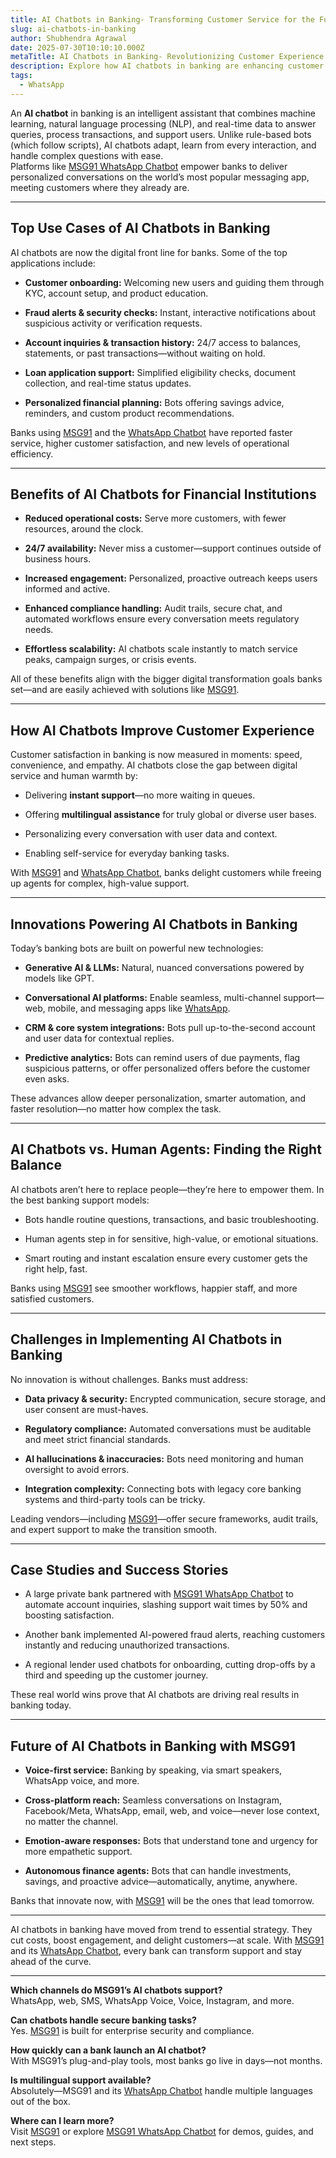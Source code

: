 ```yaml
---
title: AI Chatbots in Banking- Transforming Customer Service for the Future
slug: ai-chatbots-in-banking
author: Shubhendra Agrawal
date: 2025-07-30T10:10:10.000Z
metaTitle: AI Chatbots in Banking- Revolutionizing Customer Experience
description: Explore how AI chatbots in banking are enhancing customer experience, streamlining operations, and driving innovation with smarter, more personalized support.
tags:
  - WhatsApp
---
```


An **AI chatbot** in banking is an intelligent assistant that combines machine learning, natural language processing (NLP), and real-time data to answer queries, process transactions, and support users. Unlike rule-based bots (which follow scripts), AI chatbots adapt, learn from every interaction, and handle complex questions with ease.  
 Platforms like [MSG91 WhatsApp Chatbot](https://msg91.com/whatsapp) empower banks to deliver personalized conversations on the world’s most popular messaging app, meeting customers where they already are.

---

## **Top Use Cases of AI Chatbots in Banking**

AI chatbots are now the digital front line for banks. Some of the top applications include:

* **Customer onboarding:** Welcoming new users and guiding them through KYC, account setup, and product education.

* **Fraud alerts & security checks:** Instant, interactive notifications about suspicious activity or verification requests.

* **Account inquiries & transaction history:** 24/7 access to balances, statements, or past transactions—without waiting on hold.

* **Loan application support:** Simplified eligibility checks, document collection, and real-time status updates.

* **Personalized financial planning:** Bots offering savings advice, reminders, and custom product recommendations.

Banks using [MSG91](https://msg91.com/) and the [WhatsApp Chatbot](https://msg91.com/whatsapp) have reported faster service, higher customer satisfaction, and new levels of operational efficiency.

---

## **Benefits of AI Chatbots for Financial Institutions**

* **Reduced operational costs:** Serve more customers, with fewer resources, around the clock.

* **24/7 availability:** Never miss a customer—support continues outside of business hours.

* **Increased engagement:** Personalized, proactive outreach keeps users informed and active.

* **Enhanced compliance handling:** Audit trails, secure chat, and automated workflows ensure every conversation meets regulatory needs.

* **Effortless scalability:** AI chatbots scale instantly to match service peaks, campaign surges, or crisis events.

All of these benefits align with the bigger digital transformation goals banks set—and are easily achieved with solutions like [MSG91](https://msg91.com/).

---

## **How AI Chatbots Improve Customer Experience**

Customer satisfaction in banking is now measured in moments: speed, convenience, and empathy. AI chatbots close the gap between digital service and human warmth by:

* Delivering **instant support**—no more waiting in queues.

* Offering **multilingual assistance** for truly global or diverse user bases.

* Personalizing every conversation with user data and context.

* Enabling self-service for everyday banking tasks.

With [MSG91](https://msg91.com/) and [WhatsApp Chatbot](https://msg91.com/whatsapp), banks delight customers while freeing up agents for complex, high-value support.

---

## **Innovations Powering AI Chatbots in Banking**

Today’s banking bots are built on powerful new technologies:

* **Generative AI & LLMs:** Natural, nuanced conversations powered by models like GPT.

* **Conversational AI platforms:** Enable seamless, multi-channel support—web, mobile, and messaging apps like [WhatsApp](https://msg91.com/whatsapp).

* **CRM & core system integrations:** Bots pull up-to-the-second account and user data for contextual replies.

* **Predictive analytics:** Bots can remind users of due payments, flag suspicious patterns, or offer personalized offers before the customer even asks.

These advances allow deeper personalization, smarter automation, and faster resolution—no matter how complex the task.

---

## **AI Chatbots vs. Human Agents: Finding the Right Balance**

AI chatbots aren’t here to replace people—they’re here to empower them. In the best banking support models:

* Bots handle routine questions, transactions, and basic troubleshooting.

* Human agents step in for sensitive, high-value, or emotional situations.

* Smart routing and instant escalation ensure every customer gets the right help, fast.

Banks using [MSG91](https://msg91.com/) see smoother workflows, happier staff, and more satisfied customers.

---

## **Challenges in Implementing AI Chatbots in Banking**

No innovation is without challenges. Banks must address:

* **Data privacy & security:** Encrypted communication, secure storage, and user consent are must-haves.

* **Regulatory compliance:** Automated conversations must be auditable and meet strict financial standards.

* **AI hallucinations & inaccuracies:** Bots need monitoring and human oversight to avoid errors.

* **Integration complexity:** Connecting bots with legacy core banking systems and third-party tools can be tricky.

Leading vendors—including [MSG91](https://msg91.com/)—offer secure frameworks, audit trails, and expert support to make the transition smooth.

---

## **Case Studies and Success Stories**

* A large private bank partnered with [MSG91 WhatsApp Chatbot](https://msg91.com/whatsapp) to automate account inquiries, slashing support wait times by 50% and boosting satisfaction.

* Another bank implemented AI-powered fraud alerts, reaching customers instantly and reducing unauthorized transactions.

* A regional lender used chatbots for onboarding, cutting drop-offs by a third and speeding up the customer journey.

These real world wins prove that AI chatbots are driving real results in banking today.

---

## **Future of AI Chatbots in Banking with MSG91**

* **Voice-first service:** Banking by speaking, via smart speakers, WhatsApp voice, and more.

* **Cross-platform reach:** Seamless conversations on Instagram, Facebook/Meta, WhatsApp, email, web, and voice—never lose context, no matter the channel.

* **Emotion-aware responses:** Bots that understand tone and urgency for more empathetic support.

* **Autonomous finance agents:** Bots that can handle investments, savings, and proactive advice—automatically, anytime, anywhere.

Banks that innovate now, with [MSG91](https://msg91.com/) will be the ones that lead tomorrow.

---

AI chatbots in banking have moved from trend to essential strategy. They cut costs, boost engagement, and delight customers—at scale. With [MSG91](https://msg91.com/) and its [WhatsApp Chatbot](https://msg91.com/whatsapp), every bank can transform support and stay ahead of the curve.

---

 **Which channels do MSG91’s AI chatbots support?**  
 WhatsApp, web, SMS, WhatsApp Voice, Voice, Instagram, and more.

**Can chatbots handle secure banking tasks?**  
 Yes. [MSG91](https://msg91.com/) is built for enterprise security and compliance.

**How quickly can a bank launch an AI chatbot?**  
 With MSG91’s plug-and-play tools, most banks go live in days—not months.

**Is multilingual support available?**  
 Absolutely—MSG91 and its [WhatsApp Chatbot](https://msg91.com/whatsapp) handle multiple languages out of the box.

**Where can I learn more?**  
 Visit [MSG91](https://msg91.com/) or explore [MSG91 WhatsApp Chatbot](https://msg91.com/whatsapp) for demos, guides, and next steps.

